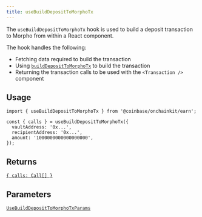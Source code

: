 ```yaml
---
title: useBuildDepositToMorphoTx
---
```



The `useBuildDepositToMorphoTx` hook is used to build a deposit transaction to Morpho from within a React component.

The hook handles the following:

- Fetching data required to build the transaction
- Using [`buildDepositToMorphoTx`](/onchainkit/api/build-deposit-to-morpho-tx) to build the transaction
- Returning the transaction calls to be used with the `<Transaction />` component

## Usage

```tsx code
import { useBuildDepositToMorphoTx } from '@coinbase/onchainkit/earn';

const { calls } = useBuildDepositToMorphoTx({
  vaultAddress: '0x...',
  recipientAddress: '0x...',
  amount: '1000000000000000000',
});
```

## Returns

[`{ calls: Call[] }`](/onchainkit/transaction/types#calls)

## Parameters

[`UseBuildDepositToMorphoTxParams`](/onchainkit/earn/types#usebuilddeposittomorphotxparams)
